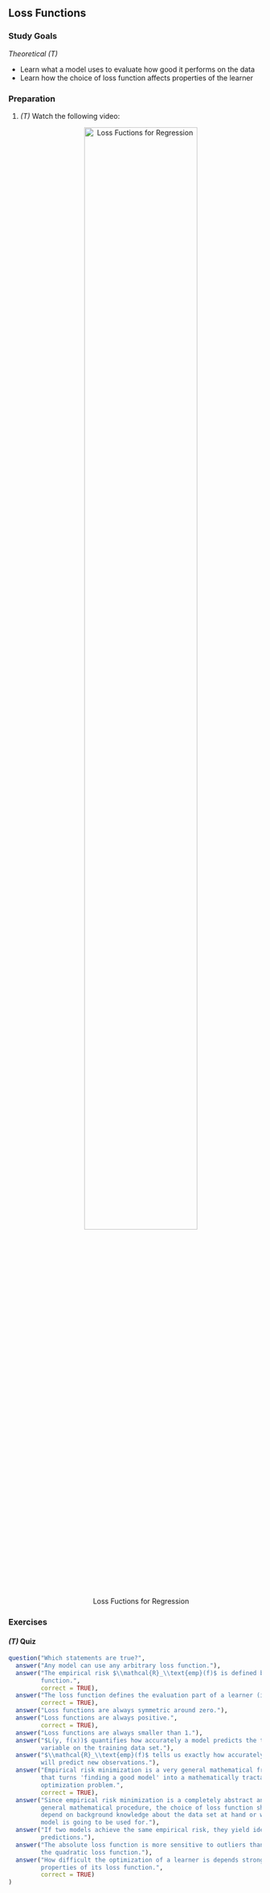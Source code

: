 ## Loss Functions

### Study Goals

*Theoretical (T)*

- Learn what a model uses to evaluate how good it performs on the data
- Learn how the choice of loss function affects properties of the learner

### Preparation

1. *(T)* Watch the following video:
    <center>
    ![Loss Fuctions for Regression](https://youtu.be/Syrzezpj2FY){width="75%"}
    </center>

### Exercises

#### *(T)* Quiz

```r
question("Which statements are true?",
  answer("Any model can use any arbitrary loss function."),
  answer("The empirical risk $\\mathcal{R}_\\text{emp}(f)$ is defined by the loss
         function.",
         correct = TRUE),
  answer("The loss function defines the evaluation part of a learner (inducer).",
         correct = TRUE),
  answer("Loss functions are always symmetric around zero."),
  answer("Loss functions are always positive.",
         correct = TRUE),
  answer("Loss functions are always smaller than 1."),
  answer("$L(y, f(x))$ quantifies how accurately a model predicts the target
         variable on the training data set."),
  answer("$\\mathcal{R}_\\text{emp}(f)$ tells us exactly how accurately a model
         will predict new observations."),
  answer("Empirical risk minimization is a very general mathematical framework
         that turns 'finding a good model' into a mathematically tractable
         optimization problem.",
         correct = TRUE),
  answer("Since empirical risk minimization is a completely abstract and very
         general mathematical procedure, the choice of loss function should not
         depend on background knowledge about the data set at hand or what the
         model is going to be used for."),
  answer("If two models achieve the same empirical risk, they yield identical
         predictions."),
  answer("The absolute loss function is more sensitive to outliers than
         the quadratic loss function."),
  answer("How difficult the optimization of a learner is depends strongly on the
         properties of its loss function.",
         correct = TRUE)
)
```
